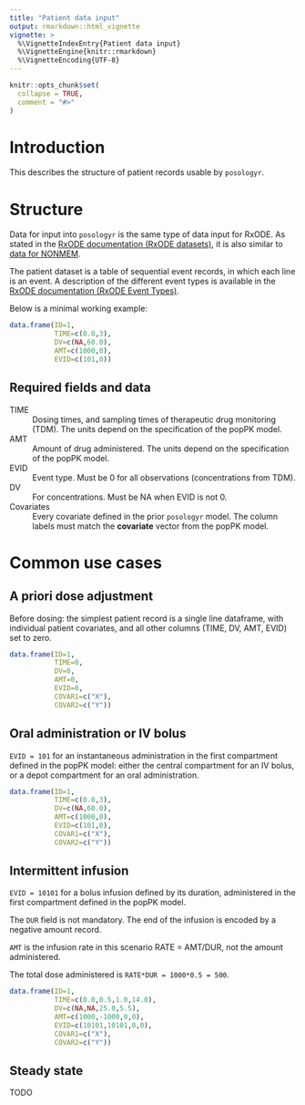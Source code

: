 ```yaml
---
title: "Patient data input"
output: rmarkdown::html_vignette
vignette: >
  %\VignetteIndexEntry{Patient data input}
  %\VignetteEngine{knitr::rmarkdown}
  %\VignetteEncoding{UTF-8}
---
```


```r
knitr::opts_chunk$set(
  collapse = TRUE,
  comment = "#>"
)
```

# Introduction
This describes the structure of patient records usable by `posologyr`.

# Structure
Data for input into `posologyr` is the same type of data input for RxODE. As stated in the [RxODE documentation (RxODE datasets)](https://nlmixrdevelopment.github.io/RxODE/articles/RxODE-datasets.html), it is also similar to [data for NONMEM](https://doi.org/10.1002/psp4.12404).

The patient dataset is a table of sequential event records, in which each line is an event. A description of the different event types is available in the [RxODE documentation (RxODE Event Types)](https://nlmixrdevelopment.github.io/RxODE/articles/RxODE-event-types.html).

Below is a minimal working example:

```r
data.frame(ID=1,
           TIME=c(0.0,3),
           DV=c(NA,60.0),
           AMT=c(1000,0),
           EVID=c(101,0))
```

## Required fields and data

TIME
: Dosing times, and sampling times of therapeutic drug monitoring (TDM). The units depend on the specification of the popPK model.

AMT
: Amount of drug administered. The units depend on the specification of the popPK model.

EVID
: Event type. Must be 0 for all observations (concentrations from TDM).

DV 
: For concentrations. Must be NA when EVID is not 0.

Covariates
: Every covariate defined in the prior `posologyr` model. The column labels must match the **covariate** vector from the popPK model.

# Common use cases
## A priori dose adjustment
Before dosing: the simplest patient record is a single line dataframe, with individual patient covariates, and all other columns (TIME, DV, AMT, EVID) set to zero.

```r
data.frame(ID=1,
           TIME=0,
           DV=0,
           AMT=0,
           EVID=0,
           COVAR1=c("X"),
           COVAR2=c("Y"))
```

## Oral administration or IV bolus
`EVID = 101` for an instantaneous administration in the first compartment defined in the popPK model: either the central compartment for an IV bolus, or a depot compartment for an oral administration.

```r
data.frame(ID=1,
           TIME=c(0.0,3),
           DV=c(NA,60.0),
           AMT=c(1000,0),
           EVID=c(101,0),
           COVAR1=c("X"),
           COVAR2=c("Y"))
```

## Intermittent infusion
`EVID = 10101` for a bolus infusion defined by its duration, administered in the first compartment defined in the popPK model.

The `DUR` field is not mandatory. The end of the infusion is encoded by a negative amount record.

`AMT` is the infusion rate in this scenario RATE = AMT/DUR, not the amount administered. 

The total dose administered is `RATE*DUR = 1000*0.5 = 500`.

```r
data.frame(ID=1,
           TIME=c(0.0,0.5,1.0,14.0),
           DV=c(NA,NA,25.0,5.5),
           AMT=c(1000,-1000,0,0),
           EVID=c(10101,10101,0,0),
           COVAR1=c("X"),
           COVAR2=c("Y"))
```

## Steady state
TODO
